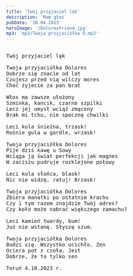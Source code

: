 ```yaml
---
title: 'Twój przyjaciel lęk'
description: 'Mam głos'
pubDate: '10.04.2023'
heroImage: '/DoloresFriend.jpg'
mp3: 'mp3/Twoja przyjaciółka D.mp3'
---
```

<pre>
  
Twój przyjaciel lęk

Twoja przyjaciółka Dolores
Dobrze się znacie od lat
Czujesz przed nią wilczy mores
Choć żyjecie za pan brat

Włos ma zawsze ułożony
Szminka, kancik, czarne szpilki
Lecz jej umysł wciąż zmącony
Brak mi tchu, nie spocznę chwilki

Leci kula śnieżna, trzask!
Rośnie gula w gardle, wrzask!

Twoja przyjaciółka Dolores
Pije dziś kawę u Sowy
Wciąga ją świat perfekcji jak magnes
W zaciszu pudruje rozklejone połowy

Leci kula słońca, blask!
Nic nie widzę, ratuj! Brzask!

Twoja przyjaciółka Dolores
Zbiera manatki po ostatnim krachu
Czy i tym razem znajdzie Twój adres?
Czy koło może nabrać większego zamachu?

Leci kamień twardy, bum!
Już nie wstanę. Słyszę szum.

Twoja przyjaciółka Dolores
Budzi się. Wszystko ucichło. Zen
Ociera pot z czoła. Jest
Dobrze, że to tylko sen

Toruń 4.10.2023 r.
</pre>
